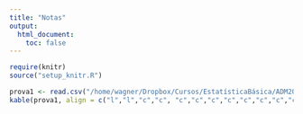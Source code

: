 ```yaml
---
title: "Notas"
output:
  html_document:
    toc: false
---
```


```r
require(knitr)
source("setup_knitr.R")
```


```r
prova1 <- read.csv("/home/wagner/Dropbox/Cursos/EstatísticaBásica/ADM20172/Notas.csv", header = TRUE)
kable(prova1, align = c("l","l","c","c", "c","c","c","c","c","c","c","c"), digits = 2)
```